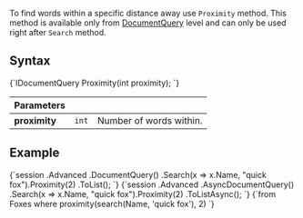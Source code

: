 
To find words within a specific distance away use `Proximity` method. This method is available only from [DocumentQuery](../../../client-api/session/querying/document-query/what-is-document-query.mdx) level and can only be used right after `Search` method.

## Syntax

<TabItem value="proximity_1" label="proximity_1">
<CodeBlock language="csharp">
{`IDocumentQuery<T> Proximity(int proximity);
`}
</CodeBlock>
</TabItem>

| Parameters | | |
| ------------- | ------------- | ----- |
| **proximity** | `int` | Number of words within. |

## Example

<Tabs groupId='languageSyntax'>
<TabItem value="Sync" label="Sync">
<CodeBlock language="csharp">
{`session
    .Advanced
    .DocumentQuery<Fox>()
    .Search(x => x.Name, "quick fox").Proximity(2)
    .ToList();
`}
</CodeBlock>
</TabItem>
<TabItem value="Async" label="Async">
<CodeBlock language="csharp">
{`session
    .Advanced
    .AsyncDocumentQuery<Fox>()
    .Search(x => x.Name, "quick fox").Proximity(2)
    .ToListAsync();
`}
</CodeBlock>
</TabItem>
<TabItem value="RQL" label="RQL">
<CodeBlock language="sql">
{`from Foxes
where proximity(search(Name, 'quick fox'), 2)
`}
</CodeBlock>
</TabItem>
</Tabs>


